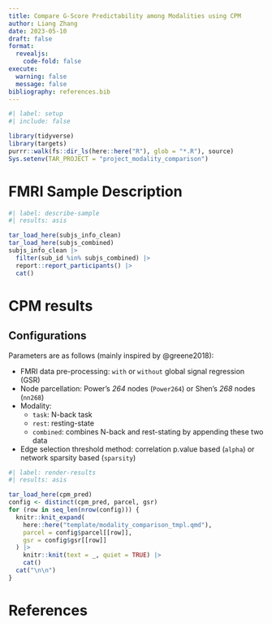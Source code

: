 ```yaml
---
title: Compare G-Score Predictability among Modalities using CPM
author: Liang Zhang
date: 2023-05-10
draft: false
format:
  revealjs:
    code-fold: false
execute:
  warning: false
  message: false
bibliography: references.bib
---
```


```r
#| label: setup
#| include: false

library(tidyverse)
library(targets)
purrr::walk(fs::dir_ls(here::here("R"), glob = "*.R"), source)
Sys.setenv(TAR_PROJECT = "project_modality_comparison")
```

# FMRI Sample Description

```r
#| label: describe-sample
#| results: asis

tar_load_here(subjs_info_clean)
tar_load_here(subjs_combined)
subjs_info_clean |> 
  filter(sub_id %in% subjs_combined) |> 
  report::report_participants() |> 
  cat()
```

# CPM results

## Configurations {.smaller}

Parameters are as follows (mainly inspired by @greene2018):

-   FMRI data pre-processing: `with` or `without` global signal regression (GSR)
-   Node parcellation: Power's *264* nodes (`Power264`) or Shen's *268* nodes (`nn268`)
-   Modality:
    -   `task`: N-back task
    -   `rest`: resting-state
    -   `combined`: combines N-back and rest-stating by appending these two data
-   Edge selection threshold method: correlation p.value based (`alpha`) or network sparsity based (`sparsity`)

```r
#| label: render-results
#| results: asis

tar_load_here(cpm_pred)
config <- distinct(cpm_pred, parcel, gsr)
for (row in seq_len(nrow(config))) {
  knitr::knit_expand(
    here::here("template/modality_comparison_tmpl.qmd"),
    parcel = config$parcel[[row]],
    gsr = config$gsr[[row]]
  ) |>
    knitr::knit(text = _, quiet = TRUE) |>
    cat()
  cat("\n\n")
}
```

# References
